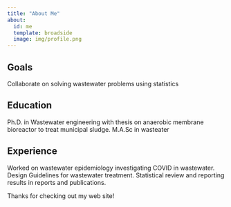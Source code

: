 ```yaml
---
title: "About Me"
about:
  id: me
  template: broadside
  image: img/profile.png
---
```


:::{#me}

## Goals

Collaborate on solving wastewater problems using statistics

## Education

Ph.D. in Wastewater engineering with thesis on anaerobic membrane bioreactor to treat municipal sludge. M.A.Sc in wasteater

## Experience

Worked on wastewater epidemiology investigating COVID in wastewater.
Design Guidelines for wastewater treatment.
Statistical review and reporting results in reports and publications.

:::

Thanks for checking out my web site!
